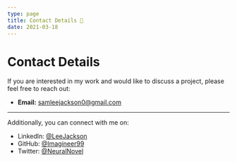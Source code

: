 ```yaml
---
type: page
title: Contact Details 📱
date: 2021-03-18
---
```


# Contact Details

If you are interested in my work and would like to discuss a project, please feel free to reach out:

- **Email:** [samleejackson0@gmail.com](mailto:samleejackson0@gmail.com)
---

Additionally, you can connect with me on:
- LinkedIn: [@LeeJackson](https://linkedin.com/in/LeeJackson)
- GitHub: [@Imagineer99](https://github.com/Imagineer99)
- Twitter: [@NeuralNovel](https://twitter.com/NeuralNovel)
